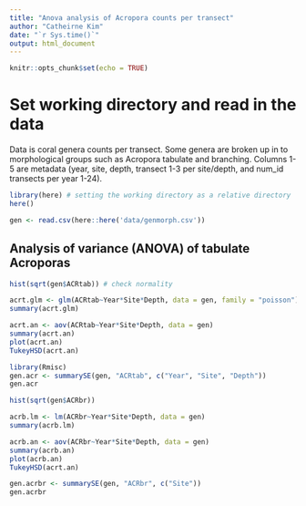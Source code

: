 ```yaml
---
title: "Anova analysis of Acropora counts per transect"
author: "Catheirne Kim"
date: "`r Sys.time()`"
output: html_document
---
```


```r
knitr::opts_chunk$set(echo = TRUE)
```

# Set working directory and read in the data

Data is coral genera counts per transect. Some genera are broken up in to morphological groups such as Acropora tabulate and branching. Columns 1-5 are metadata (year, site, depth, transect 1-3 per site/depth, and num_id transects per year 1-24).

```r
library(here) # setting the working directory as a relative directory
here()

gen <- read.csv(here::here('data/genmorph.csv'))
```

## Analysis of variance (ANOVA) of tabulate Acroporas 

```r
hist(sqrt(gen$ACRtab)) # check normality

acrt.glm <- glm(ACRtab~Year*Site*Depth, data = gen, family = "poisson")
summary(acrt.glm)

acrt.an <- aov(ACRtab~Year*Site*Depth, data = gen)
summary(acrt.an)
plot(acrt.an)
TukeyHSD(acrt.an)

library(Rmisc)
gen.acr <- summarySE(gen, "ACRtab", c("Year", "Site", "Depth"))
gen.acr
```

```r
hist(sqrt(gen$ACRbr))

acrb.lm <- lm(ACRbr~Year*Site*Depth, data = gen)
summary(acrb.lm)

acrb.an <- aov(ACRbr~Year*Site*Depth, data = gen)
summary(acrb.an)
plot(acrb.an)
TukeyHSD(acrt.an)

gen.acrbr <- summarySE(gen, "ACRbr", c("Site"))
gen.acrbr
```

